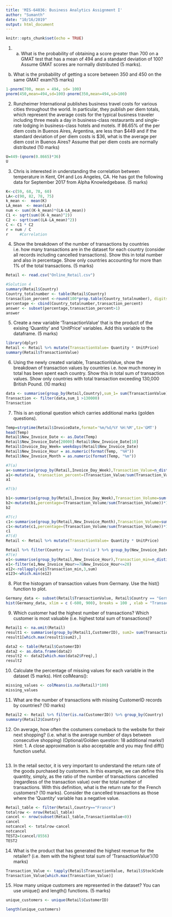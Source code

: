 ---
title: 'MIS-64036: Business Analytics Assignment I'
author: "Sumanth"
date: "10/16/2019"
output: html_document
---

```{r setup, include=FALSE}
knitr::opts_chunk$set(echo = TRUE)
```

1.	a) What is the probability of obtaining a score greater than 700 on a GMAT test that has a mean of 494 and a standard deviation of 100? Assume GMAT scores are normally distributed (5 marks).

b) What is the probability of getting a score between 350 and 450 on the same GMAT exam?(5 marks)

```{r}
1-pnorm(700, mean = 494, sd= 100)
pnorm(450,mean=494,sd=100)-pnorm(350,mean=494,sd=100)
```

2.	Runzheimer International publishes business travel costs for various cities throughout the world. In particular, they publish per diem totals, which represent the average costs for the typical business traveler including three meals a day in business-class restaurants and single-rate lodging in business-class hotels and motels. If 86.65% of the per diem costs in Buenos Aires, Argentina, are less than $449 and if the standard deviation of per diem costs is $36, what is the average per diem cost in Buenos Aires? Assume that per diem costs are normally distributed (10 marks)

```{r}
U=449-(qnorm(0.8665)*36)
U
```

3.	Chris is interested in understanding the correlation between temperature in Kent, OH and Los Angeles, CA. He has got the following data for September 2017 from Alpha Knowledgebase. (5 marks) 

```{r eval=TRUE}
K<-c(59, 68, 78, 60) 
LA<-c(90, 82, 78, 75) 
k_mean <-  mean(K)
LA_mean  <- mean(LA)
num <- sum((K-k_mean)*(LA-LA_mean))
C1 <- sqrt(sum((K-k_mean)^2))
C2 <- sqrt(sum((LA-LA_mean)^2))
C <- C1 * C2
r = num / C
r     #Correlation
```

4.	Show the breakdown of the number of transactions by countries i.e. how many transactions are in the dataset for each country (consider all records including cancelled transactions). Show this in total number and also in percentage. Show only countries accounting for more than 1% of the total transactions. (5 marks)

```{r}
Retail <- read.csv("Online_Retail.csv")

#Solution 4
summary(Retail$Country)
Country_totalnumber <- table(Retail$Country)
transaction_percent <-round(100*prop.table(Country_totalnumber), digits = 2)
percentage <- cbind(Country_totalnumber,transaction_percent)
answer <- subset(percentage,transaction_percent>1)
answer
```


5.	Create a new variable ‘TransactionValue’ that is the product of the exising ‘Quantity’ and ‘UnitPrice’ variables. Add this variable to the dataframe. (5 marks)

```{r}
library(dplyr)
Retail <- Retail %>% mutate(TransactionValue= Quantity * UnitPrice)
summary(Retail$TransactionValue)
```

6.	Using the newly created variable, TransactionValue, show the breakdown of transaction values by countries i.e. how much money in total has been spent each country. Show this in total sum of transaction values. Show only countries with total transaction exceeding 130,000 British Pound. (10 marks)

```{r}
data <- summarise(group_by(Retail,Country),sum_1= sum(TransactionValue))
Transaction <- filter(data,sum_1 >130000)
Transaction

```

7.	This is an optional question which carries additional marks (golden questions).

```{r}
Temp=strptime(Retail$InvoiceDate,format='%m/%d/%Y %H:%M',tz='GMT')
head(Temp)
Retail$New_Invoice_Date <- as.Date(Temp)
Retail$New_Invoice_Date[20000]-Retail$New_Invoice_Date[10]
Retail$Invoice_Day_Week= weekdays(Retail$New_Invoice_Date)
Retail$New_Invoice_Hour = as.numeric(format(Temp, "%H"))
Retail$New_Invoice_Month = as.numeric(format(Temp, "%m"))

#7(a)
a<-summarise(group_by(Retail,Invoice_Day_Week),Transaction_Value=n_distinct(InvoiceNo))
a1<-mutate(a, transaction_percent=(Transaction_Value/sum(Transaction_Value))*100)
a1

#7(b)

b1<-summarise(group_by(Retail,Invoice_Day_Week),Transaction_Volume=sum(TransactionValue))
b2<-mutate(b1,percentage=(Transaction_Volume/sum(Transaction_Volume))*100)
b2

#7(c)
c1<-summarise(group_by(Retail,New_Invoice_Month),Transaction_Volume=sum(TransactionValue))
c1<-mutate(c1,percentage=(Transaction_Volume/sum(Transaction_Volume))*100)
c1
#7(d)
Retail <- Retail %>% mutate(TransactionValue= Quantity * UnitPrice)

Retail %>% filter(Country == 'Australia') %>% group_by(New_Invoice_Date) %>% summarise(max=max(TransactionValue))
#7(e)
e1<-summarise(group_by(Retail,New_Invoice_Hour),Transaction_min=n_distinct(InvoiceNo))
e1<-filter(e1,New_Invoice_Hour>=7&New_Invoice_Hour<=20)
e12<-rollapply(e1$Transaction_min,3,sum)
e123<-which.min(e12)


```

8. Plot the histogram of transaction values from Germany. Use the hist() function to plot. 

```{r}
Germany_data <- subset(Retail$TransactionValue, Retail$Country == "Germany")
hist(Germany_data, xlim = c (-600, 900), breaks = 100 , xlab = "Transaction Values of Germany", main = "Germany")

```

9. Which customer had the highest number of transactions? Which customer is most valuable (i.e. highest total sum of transactions)?

```{r}
Retail1 <- na.omit(Retail)
result1 <- summarise(group_by(Retail1,CustomerID), sum2= sum(TransactionValue))
result1[which.max(result1$sum2),]

data2 <- table(Retail$CustomerID)
data2 <- as.data.frame(data2)
result2 <- data2[which.max(data2$Freq),]
result2
```

10.	Calculate the percentage of missing values for each variable in the dataset (5 marks). Hint colMeans():

```{r}
missing_values <- colMeans(is.na(Retail)*100)
missing_values
```

11. What are the number of transactions with missing CustomerID records by countries? (10 marks)

```{r}
Retail2 <- Retail %>% filter(is.na(CustomerID)) %>% group_by(Country)
summary(Retail2$Country)

```

12. On average, how often the costumers comeback to the website for their next shopping? (i.e. what is the average number of days between consecutive shopping) (Optional/Golden question: 18 additional marks!) Hint: 1. A close approximation is also acceptable and you may find diff() function useful. 

```{r}

```

13. In the retail sector, it is very important to understand the return rate of the goods purchased by customers. In this example, we can define this quantity, simply, as the ratio of the number of transactions cancelled (regardless of the transaction value) over the total number of transactions. With this definition, what is the return rate for the French customers? (10 marks). Consider the cancelled transactions as those where the ‘Quantity’ variable has a negative value.

```{r}
Retail_table <- filter(Retail,Country=="France")
totalrow <- nrow(Retail_table)
cancel <- nrow(subset(Retail_table,TransactionValue<0))
cancel
notcancel <- totalrow-cancel 
notcancel
TEST2=(cancel/8556)
TEST2
```

14. What is the product that has generated the highest revenue for the retailer? (i.e. item with the highest total sum of ‘TransactionValue’)(10 marks)

```{r}
Transaction_Value <- tapply(Retail$TransactionValue, Retail$StockCode  , sum)
Transaction_Value[which.max(Transaction_Value)]

```

15. How many unique customers are represented in the dataset? You can use unique() and length() functions. (5 marks)

```{r}
unique_customers <- unique(Retail$CustomerID)

length(unique_customers)
```



